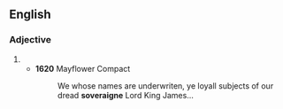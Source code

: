 ==English==

===Adjective===
{{head|en|adjective}}

# {{archaic spelling of|sovereign|lang=en}}
#* '''1620''' Mayflower Compact
#*: We whose names are underwriten, ye loyall subjects of our dread '''soveraigne''' Lord King James...